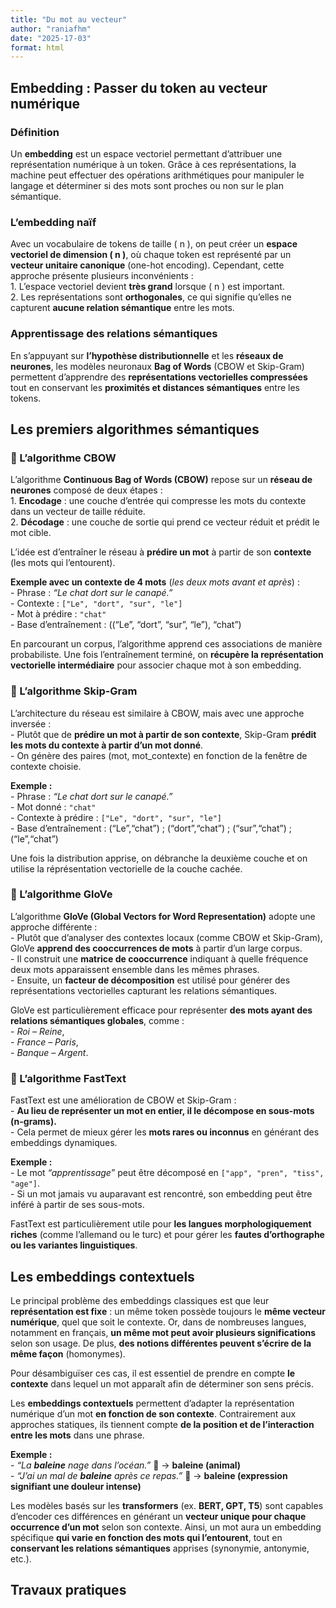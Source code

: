 ```yaml
---
title: "Du mot au vecteur"
author: "raniafhm"
date: "2025-17-03"
format: html
---
```


## Embedding : Passer du token au vecteur numérique

### Définition  

Un **embedding** est un espace vectoriel permettant d’attribuer une représentation numérique à un token. Grâce à ces représentations, la machine peut effectuer des opérations arithmétiques pour manipuler le langage et déterminer si des mots sont proches ou non sur le plan sémantique.  

### L'embedding naïf  

Avec un vocabulaire de tokens de taille \( n \), on peut créer un **espace vectoriel de dimension \( n \)**, où chaque token est représenté par un **vecteur unitaire canonique** (one-hot encoding). Cependant, cette approche présente plusieurs inconvénients :  
1. L’espace vectoriel devient **très grand** lorsque \( n \) est important.  
2. Les représentations sont **orthogonales**, ce qui signifie qu'elles ne capturent **aucune relation sémantique** entre les mots.  

### Apprentissage des relations sémantiques  

En s’appuyant sur **l’hypothèse distributionnelle** et les **réseaux de neurones**, les modèles neuronaux **Bag of Words** (CBOW et Skip-Gram) permettent d’apprendre des **représentations vectorielles compressées** tout en conservant les **proximités et distances sémantiques** entre les tokens.  

## Les premiers algorithmes sémantiques  

### 🔹 L'algorithme CBOW  

L'algorithme **Continuous Bag of Words (CBOW)** repose sur un **réseau de neurones** composé de deux étapes :  
1. **Encodage** : une couche d’entrée qui compresse les mots du contexte dans un vecteur de taille réduite.  
2. **Décodage** : une couche de sortie qui prend ce vecteur réduit et prédit le mot cible.  

L’idée est d’entraîner le réseau à **prédire un mot** à partir de son **contexte** (les mots qui l’entourent).  

**Exemple avec un contexte de 4 mots** (*les deux mots avant et après*) :  
- Phrase : *"Le chat dort sur le canapé."*  
- Contexte : `["Le", "dort", "sur", "le"]`  
- Mot à prédire : `"chat"`  
- Base d'entraînement : (("Le", "dort", "sur", "le"), "chat")

En parcourant un corpus, l’algorithme apprend ces associations de manière probabiliste. Une fois l’entraînement terminé, on **récupère la représentation vectorielle intermédiaire** pour associer chaque mot à son embedding.  

### 🔹 L'algorithme Skip-Gram  

L'architecture du réseau est similaire à CBOW, mais avec une approche inversée :  
- Plutôt que de **prédire un mot à partir de son contexte**, Skip-Gram **prédit les mots du contexte à partir d’un mot donné**.  
- On génère des paires (mot, mot_contexte) en fonction de la fenêtre de contexte choisie.  

**Exemple :**  
- Phrase : *"Le chat dort sur le canapé."*  
- Mot donné : `"chat"`  
- Contexte à prédire : `["Le", "dort", "sur", "le"]`  
- Base d'entraînement : ("Le","chat") ; ("dort","chat") ; ("sur","chat") ; ("le","chat")

Une fois la distribution apprise, on débranche la deuxième couche et on utilise la réprésentation vectorielle de la couche cachée.

### 🔹 L'algorithme GloVe  

L'algorithme **GloVe (Global Vectors for Word Representation)** adopte une approche différente :  
- Plutôt que d’analyser des contextes locaux (comme CBOW et Skip-Gram), GloVe **apprend des cooccurrences de mots** à partir d’un large corpus.  
- Il construit une **matrice de cooccurrence** indiquant à quelle fréquence deux mots apparaissent ensemble dans les mêmes phrases.  
- Ensuite, un **facteur de décomposition** est utilisé pour générer des représentations vectorielles capturant les relations sémantiques.  

GloVe est particulièrement efficace pour représenter **des mots ayant des relations sémantiques globales**, comme :  
- *Roi – Reine*,  
- *France – Paris*,  
- *Banque – Argent*.  

### 🔹 L'algorithme FastText  

FastText est une amélioration de CBOW et Skip-Gram :  
- **Au lieu de représenter un mot en entier, il le décompose en sous-mots (n-grams).**  
- Cela permet de mieux gérer les **mots rares ou inconnus** en générant des embeddings dynamiques.  

**Exemple :**  
- Le mot *"apprentissage"* peut être décomposé en `["app", "pren", "tiss", "age"]`.  
- Si un mot jamais vu auparavant est rencontré, son embedding peut être inféré à partir de ses sous-mots.  

FastText est particulièrement utile pour **les langues morphologiquement riches** (comme l’allemand ou le turc) et pour gérer les **fautes d’orthographe ou les variantes linguistiques**.  


## Les embeddings contextuels

Le principal problème des embeddings classiques est que leur **représentation est fixe** : un même token possède toujours le **même vecteur numérique**, quel que soit le contexte. Or, dans de nombreuses langues, notamment en français, **un même mot peut avoir plusieurs significations** selon son usage. De plus, **des notions différentes peuvent s’écrire de la même façon** (homonymes).  

Pour désambiguïser ces cas, il est essentiel de prendre en compte **le contexte** dans lequel un mot apparaît afin de déterminer son sens précis.  

Les **embeddings contextuels** permettent d’adapter la représentation numérique d’un mot **en fonction de son contexte**. Contrairement aux approches statiques, ils tiennent compte **de la position et de l'interaction entre les mots** dans une phrase.  

**Exemple :**  
- *"La **baleine** nage dans l’océan."* 🐋 → **baleine (animal)**  
- *"J’ai un mal de **baleine** après ce repas."* 🤕 → **baleine (expression signifiant une douleur intense)**  

Les modèles basés sur les **transformers** (ex. **BERT, GPT, T5**) sont capables d’encoder ces différences en générant un **vecteur unique pour chaque occurrence d’un mot** selon son contexte. Ainsi, un mot aura un embedding spécifique **qui varie en fonction des mots qui l'entourent**, tout en **conservant les relations sémantiques** apprises (synonymie, antonymie, etc.).

## Travaux pratiques